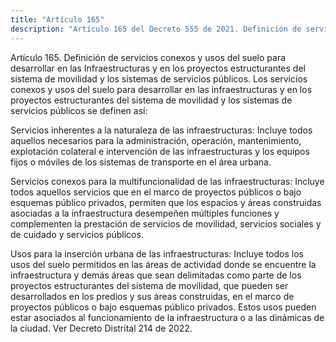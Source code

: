 ```yaml
---
title: "Artículo 165"
description: "Artículo 165 del Decreto 555 de 2021. Definición de servicios conexos y usos del suelo para desarrollar en las Infraestructuras y en lo..."
---
```


Artículo 165. Definición de servicios conexos y usos del suelo para desarrollar en las Infraestructuras y en los proyectos estructurantes del sistema de movilidad y los sistemas de servicios públicos. Los servicios conexos y usos del suelo para desarrollar en las infraestructuras y en los proyectos estructurantes del sistema de movilidad y los sistemas de servicios públicos se definen así:
 
Servicios inherentes a la naturaleza de las infraestructuras: Incluye todos aquellos necesarios para la administración, operación, mantenimiento, explotación colateral e intervención de las infraestructuras y los equipos fijos o móviles de los sistemas de transporte en el área urbana.
 
Servicios conexos para la multifuncionalidad de las infraestructuras: Incluye todos aquellos servicios que en el marco de proyectos públicos o bajo esquemas público privados, permiten que los espacios y áreas construidas asociadas a la infraestructura desempeñen múltiples funciones y complementen la prestación de servicios de movilidad, servicios sociales y de cuidado y servicios públicos.
 
Usos para la inserción urbana de las infraestructuras: Incluye todos los usos del suelo permitidos en las áreas de actividad donde se encuentre la infraestructura y demás áreas que sean delimitadas como parte de los proyectos estructurantes del sistema de movilidad, que pueden ser desarrollados en los predios y sus áreas construidas, en el marco de proyectos públicos o bajo esquemas público privados. Estos usos pueden estar asociados al funcionamiento de la infraestructura o a las dinámicas de la ciudad.
Ver Decreto Distrital 214 de 2022.
